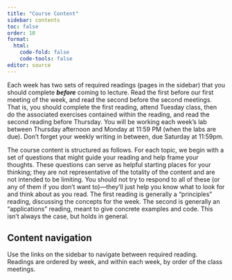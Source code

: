 ```yaml
---
title: "Course Content"
sidebar: contents
toc: false
order: 10
format: 
  html:
    code-fold: false
    code-tools: false
editor: source
---
```



Each week has two sets of required readings (pages in the sidebar) that you should complete ***before*** coming to lecture. Read the first before our first meeting of the week, and read the second before the second meetings. That is, you should complete the first reading, attend Tuesday class, then do the associated exercises contained within the reading, and read the second reading before Thursday. You will be working each week's lab between Thursday afternoon and Monday at 11:59 PM (when the labs are due). Don't forget your weekly writing in between, due Saturday at 11:59pm.

The course content is structured as follows. For each topic, we begin with a set of questions that might guide your reading and help frame your thoughts. These questions can serve as helpful starting places for your thinking; they are not representative of the totality of the content and are not intended to be limiting. You should not try to respond to all of these (or any of them if you don't want to)—they'll just help you know what to look for and think about as you read. The first reading is generally a "principles" reading, discussing the concepts for the week. The second is generally an "applications" reading, meant to give concrete examples and code. This isn't always the case, but holds in general.

<!-- All lecture videos are posted to [our SSC442 channel on Mediaspace <i class="fas fa-film"></i>](https://mediaspace.msu.edu/channel/SSC442+-+Spring+20221+-+KIRKPATRICK/199607633/subscribe). -->

## Content navigation
Use the links on the sidebar to navigate between required reading. Readings are ordered by week, and within each week, by order of the class meetings.